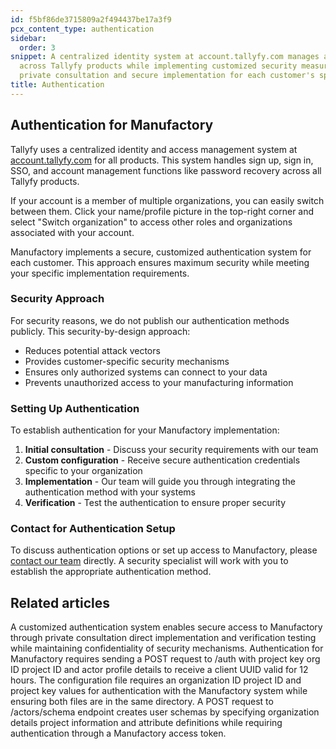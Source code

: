 ```yaml
---
id: f5bf86de3715809a2f494437be17a3f9
pcx_content_type: authentication
sidebar:
  order: 3
snippet: A centralized identity system at account.tallyfy.com manages authentication
  across Tallyfy products while implementing customized security measures through
  private consultation and secure implementation for each customer's specific needs.
title: Authentication
---
```


## Authentication for Manufactory

Tallyfy uses a centralized identity and access management system at [account.tallyfy.com](https://account.tallyfy.com) for all products. This system handles sign up, sign in, SSO, and account management functions like password recovery across all Tallyfy products.

If your account is a member of multiple organizations, you can easily switch between them. Click your name/profile picture in the top-right corner and select "Switch organization" to access other roles and organizations associated with your account.

Manufactory implements a secure, customized authentication system for each customer. This approach ensures maximum security while meeting your specific implementation requirements.

### Security Approach

For security reasons, we do not publish our authentication methods publicly. This security-by-design approach:

- Reduces potential attack vectors
- Provides customer-specific security mechanisms
- Ensures only authorized systems can connect to your data
- Prevents unauthorized access to your manufacturing information

### Setting Up Authentication

To establish authentication for your Manufactory implementation:

1. **Initial consultation** - Discuss your security requirements with our team
2. **Custom configuration** - Receive secure authentication credentials specific to your organization
3. **Implementation** - Our team will guide you through integrating the authentication method with your systems
4. **Verification** - Test the authentication to ensure proper security

### Contact for Authentication Setup

To discuss authentication options or set up access to Manufactory, please [contact our team](https://tallyfy.com/amit/) directly. A security specialist will work with you to establish the appropriate authentication method.


## Related articles
<CardGrid>
<LinkTitleCard header="<b>Manufactory > Authentication</b>" href="/products/manufactory/auth/" > A customized authentication system enables secure access to Manufactory through private consultation direct implementation and verification testing while maintaining confidentiality of security mechanisms. </LinkTitleCard>
<LinkTitleCard header="<b>Websocket > Authentication for the web socket collector</b>" href="/products/manufactory/collector/websocket/auth/" > Authentication for Manufactory requires sending a POST request to /auth with project key org ID project ID and actor profile details to receive a client UUID valid for 12 hours. </LinkTitleCard>
<LinkTitleCard header="<b>Agent > Authentication for the agent collector</b>" href="/products/manufactory/collector/agent/auth/" > The configuration file requires an organization ID project ID and project key values for authentication with the Manufactory system while ensuring both files are in the same directory. </LinkTitleCard>
<LinkTitleCard header="<b>Actors > Create actors schema</b>" href="/products/manufactory/actors/create_schema/" > A POST request to /actors/schema endpoint creates user schemas by specifying organization details project information and attribute definitions while requiring authentication through a Manufactory access token. </LinkTitleCard>
</CardGrid>